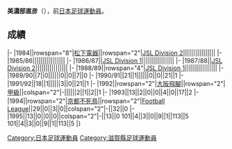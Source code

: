 {{Infobox football biography
|name=美濃部直彦
|image=
|fullname=美濃部直彦
|birth_date={{Birth date and age|1965|7|12}}
|cityofbirth=[[滋賀縣|滋賀縣]]
|countryofbirth=[[日本|日本]]
|position=[[後衛_(足球)|後衛]]
|currentclub=
|years=1984-1993<br/>1994-1995
|clubs=[[大阪飛腳|松下電器/大阪飛腳]]<br/>[[京都不死鳥|京都不死鳥]]
|caps(goals)=
|nationalyears=
|nationalteam=
|nationalcaps(goals)=
}}
'''美濃部直彦'''（{{Bd|1965年|7月12日||}}），前[[日本|日本]][[足球|足球]][[運動員|運動員]]。

==成績==
{{Football player club statistics 1|YYN}}
{{Football player club statistics 2|JPN|YYN}}
|-
|1984||rowspan="8"|[[大阪飛腳|松下電器]]||rowspan="2"|[[Japan_Soccer_League|JSL Division 2]]||||||||||||||||
|-
|1985/86||||||||||||||||
|-
|1986/87||[[Japan_Soccer_League|JSL Division 1]]||||||||||||||||
|-
|1987/88||[[Japan_Soccer_League|JSL Division 2]]||||||||||||||||
|-
|1988/89||rowspan="4"|[[Japan_Soccer_League|JSL Division 1]]||||||||||||||||
|-
|1989/90||7||0||||||0||0||7||0
|-
|1990/91||21||1||||||0||0||21||1
|-
|1991/92||18||1||||||3||0||21||1
|-
|1992||rowspan="2"|[[大阪飛腳|大阪飛腳]]||rowspan="2"|[[日本職業足球甲級聯賽|甲級]]||colspan="2"|-||||||2||1||2||1
|-
|1993||13||2||0||0||4||0||17||2
|-
|1994||rowspan="2"|[[京都不死鳥|京都不死鳥]]||rowspan="2"|[[Japan_Football_League|Football League]]||29||0||3||0||colspan="2"|-||32||0
|-
|1995||13||0||0||0||colspan="2"|-||13||0
{{Football player club statistics 3|1|JPN}}101||4||3||0||9||1||113||5
{{Football player club statistics 5}}101||4||3||0||9||1||113||5
|}

{{Japan-sport-bio-stub}}
{{Soccer-player-stub}}
[[Category:日本足球運動員|Category:日本足球運動員]]
[[Category:滋賀縣足球運動員|Category:滋賀縣足球運動員]]